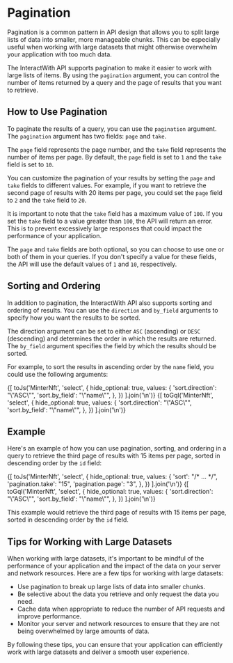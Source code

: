 
# Pagination

Pagination is a common pattern in API design that allows you to split large lists of data into smaller, more manageable chunks. This can be especially useful when working with large datasets that might otherwise overwhelm your application with too much data.

The InteractWith API supports pagination to make it easier to work with large lists of items. By using the `pagination` argument, you can control the number of items returned by a query and the page of results that you want to retrieve.

## How to Use Pagination

To paginate the results of a query, you can use the `pagination` argument. The `pagination` argument has two fields: `page` and `take`.

The `page` field represents the page number, and the `take` field represents the number of items per page. By default, the `page` field is set to `1` and the `take` field is set to `10`.

You can customize the pagination of your results by setting the `page` and `take` fields to different values. For example, if you want to retrieve the second page of results with 20 items per page, you could set the `page` field to `2` and the `take` field to `20`.

It is important to note that the `take` field has a maximum value of `100`. If you set the `take` field to a value greater than `100`, the API will return an error. This is to prevent excessively large responses that could impact the performance of your application.

The `page` and `take` fields are both optional, so you can choose to use one or both of them in your queries. If you don't specify a value for these fields, the API will use the default values of `1` and `10`, respectively.

## Sorting and Ordering

In addition to pagination, the InteractWith API also supports sorting and ordering of results. You can use the `direction` and `by_field` arguments to specify how you want the results to be sorted.

The direction argument can be set to either `ASC` (ascending) or `DESC` (descending) and determines the order in which the results are returned. The `by_field` argument specifies the field by which the results should be sorted.

For example, to sort the results in ascending order by the `name` field, you could use the following arguments:

<Tabs>
<TabItem value="js" label="JavaScript">
<CodeBlock language="js">
{[
  toJs('MinterNft', 'select', {
    hide_optional: true,
    values: {
      'sort.direction': "\"ASC\"",
      'sort.by_field': "\"name\"",
    },
  })
].join('\n')}
</CodeBlock>
</TabItem>
<TabItem value="gql" label="GraphQL">
<CodeBlock language="graphql">
{[
  toGql('MinterNft', 'select', {
    hide_optional: true,
    values: {
      'sort.direction': "\"ASC\"",
      'sort.by_field': "\"name\"",
    },
  })
].join('\n')}
</CodeBlock>
</TabItem>
</Tabs>

## Example

Here's an example of how you can use pagination, sorting, and ordering in a query to retrieve the third page of results with 15 items per page, sorted in descending order by the `id` field:

<Tabs>
<TabItem value="js" label="JavaScript">
<CodeBlock language="js">
{[
  toJs('MinterNft', 'select', {
    hide_optional: true,
    values: {
      'sort': "/* ... */",
      'pagination.take': "15",
      'pagination.page': "3",
    },
  })
].join('\n')}
</CodeBlock>
</TabItem>
<TabItem value="gql" label="GraphQL">
<CodeBlock language="graphql">
{[
  toGql('MinterNft', 'select', {
    hide_optional: true,
    values: {
      'sort.direction': "\"ASC\"",
      'sort.by_field': "\"name\"",
    },
  })
].join('\n')}
</CodeBlock>
</TabItem>
</Tabs>

This example would retrieve the third page of results with 15 items per page, sorted in descending order by the `id` field.

## Tips for Working with Large Datasets

When working with large datasets, it's important to be mindful of the performance of your application and the impact of the data on your server and network resources. Here are a few tips for working with large datasets:

- Use pagination to break up large lists of data into smaller chunks.
- Be selective about the data you retrieve and only request the data you need.
- Cache data when appropriate to reduce the number of API requests and improve performance.
- Monitor your server and network resources to ensure that they are not being overwhelmed by large amounts of data.

By following these tips, you can ensure that your application can efficiently work with large datasets and deliver a smooth user experience.